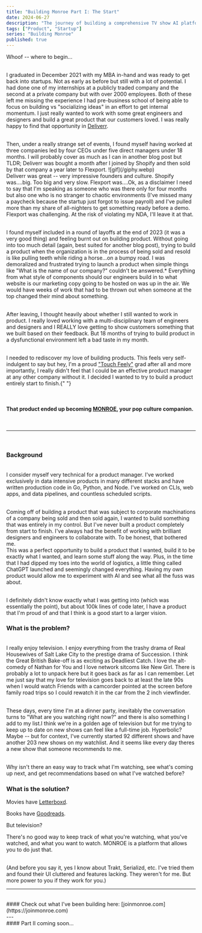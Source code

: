 ```yaml
---
title: "Building Monroe Part I: The Start"
date: 2024-06-27
description: "The journey of building a comprehensive TV show AI platform from scratch."
tags: ["Product", "Startup"]
series: "Building Monroe"
published: true
---
```

Whoof -- where to begin...

<br />I graduated in December 2021 with my MBA in-hand and was ready to get back
into startups. Not as early as before but still with a lot of potential. I had
done one of my internships at a publicly traded company and the second at a
private company but with over 2000 employees. Both of these left me missing the
experience I had pre-business school of being able to focus on building vs
"socializing ideas" in an effort to get internal momentum. I just really wanted
to work with some great engineers and designers and build a great product that
our customers loved. I was really happy to find that opportunity in
[Deliverr](https://techcrunch.com/2021/11/22/deliverr-inventory-customers/).

<br />
Then, under a really strange set of events, I found myself having worked at three
companies led by four CEOs under five direct managers under 18 months. I will probably
cover as much as I can in another blog post but TLDR; Deliverr was bought a month
after I joined by Shopify and then sold by that company a year later to Flexport.
![gif](/giphy.webp)

<br />
Deliverr was great -- very impressive founders and culture. Shopify was....big. Too
big and very slow. Flexport was....Ok, as a disclaimer I need to say that I'm speaking
as someone who was there only for four months but also one who is no stranger to
chaotic environments (I've missed many a paycheck because the startup just forgot
to issue payroll) and I've pulled more than my share of all-nighters to get something
ready before a demo.

<br />
Flexport was challenging. At the risk of violating my NDA, I'll leave it at that.

<br />I found myself included in a round of layoffs at the end of 2023 (it was a
very good thing) and feeling burnt out on building product. Without going into
too much detail (again, best suited for another blog post), trying to build a
product when the organization is in the process of being sold and resold is like
pulling teeth while riding a horse...on a bumpy road. I was demoralized and
frustrated trying to launch a product when simple things like "What is the name
of our company?" couldn't be answered.* Everything from what style of components
should our engineers build in to what website is our marketing copy going to be
hosted on was up in the air. We would have weeks of work that had to be thrown
out when someone at the top changed their mind about something.

<br />
After leaving, I thought heavily about whether I still wanted to work in product.
I really loved working with a multi-disciplinary team of engineers and designers
and I REALLY love getting to show customers something that we built based on their
feedback. But 18 months of trying to build product in a dysfunctional environment
left a bad taste in my month.

<br />I needed to rediscover my love of building products. This feels very
self-indulgent to say but hey, I'm a proud ["Touch
Feely"](https://poetsandquants.com/2018/07/22/inside-touchy-feely-stanfords-iconic-mba-course/)
grad after all and more importantly, I really didn't feel that I could be an
effective product manager at any other company without it. I decided I wanted to
try to build a product entirely start to finish.{" "}

<br />

#### That product ended up becoming [MONROE](https://www.joinmonroe.com), your pop culture companion.

<br />

---

<br />

### Background

<br />I consider myself very technical for a product manager. I've worked
exclusively in data intensive products in many different stacks and have written
production code in Go, Python, and Node. I've worked on CLIs, web apps, and data
pipelines, and countless scheduled scripts.

<br />
Coming off of building a product that was subject to corporate machinations of a
company being sold and then sold again, I wanted to build something that was entirely
in my control. But I've never built a product completely from start to finish. I've
always had the benefit of working with brilliant designers and engineers to collaborate
with. To be honest, that bothered me.

<br />
This was a perfect opportunity to build a product that I wanted, build it to be exactly
what I wanted, and learn some stuff along the way. Plus, in the time that I had dipped
my toes into the world of logistics, a little thing called ChatGPT launched and seemingly
changed everything. Having my own product would allow me to experiment with AI and
see what all the fuss was about.

<br />I definitely didn't know exactly what I was getting into (which was
essentially the point), but about 100k lines of code later, I have a product
that I'm proud of and that I think is a good start to a larger vision.
<br />

### What is the problem?

<br />I really enjoy television. I enjoy everything from the trashy drama of
Real Housewives of Salt Lake City to the prestige drama of Succession. I think
the Great British Bake-off is as exciting as Deadliest Catch. I love the
alt-comedy of Nathan for You and I love network sitcoms like New Girl. There is
probably a lot to unpack here but it goes back as far as I can remember. Let me
just say that my love for television goes back to at least the late 90s when I
would watch Friends with a camcorder pointed at the screen before family road
trips so I could rewatch it in the car from the 2 inch viewfinder.

<br /> These days, every time I'm at a dinner party, inevitably the conversation
turns to "What are you watching right now?" and there is also something I add to
my list.I think we're in a golden age of television but for me trying to keep up
to date on new shows can feel like a full-time job. Hyperbolic? Maybe -- but for
context, I've currently started 92 different shows and have another 203 new
shows on my watchlist. And it seems like every day theres a new show that
someone recommends to me.

<br />
Why isn't there an easy way to track what I'm watching, see what's coming up next,
and get recommendations based on what I've watched before?

<br />

### What is the solution?

Movies have [Letterboxd](https://www.letterboxd.com).

Books have [Goodreads](https://www.goodreads.com).

But television?

There's no good way to keep track of what you're watching, what you've
watched, and what you want to watch. MONROE is a platform that allows you to do just
that.

<br />
(And before you say it, yes I know about Trakt, Serializd, etc. I've tried them and
found their UI cluttered and features lacking. They weren't for me. But more power
to you if they work for you.)

<br />

---

<br />
#### Check out what I've been building here: [joinmonroe.com](https://joinmonroe.com)
<br />
---
<br />
#### Part II coming soon...
<br />
